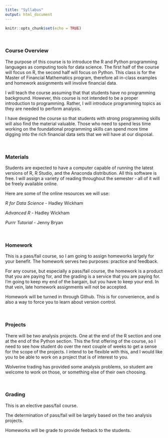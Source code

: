 ```yaml
---
title: "Syllabus"
output: html_document
---
```


```r
knitr::opts_chunk$set(echo = TRUE)
```

&nbsp;

### Course Overview
The purpose of this course is to introduce the R and Python programming languages as computing tools for data science. The first half of the course will focus on R, the second half will focus on Python.  This class is for the Master of Financial Mathematics program, therefore all in-class examples and homework assignments will involve financial data.

I will teach the course assuming that that students have no programming background. However, this course is not intended to be a proper introduction to programming.  Rather, I will introduce programming topics as they are needed to perform analysis.

I have designed the course so that students with strong programming skills will also find the material valuable.  Those who need to spend less time working on the foundational programming skills can spend more time digging into the rich financial data sets that we will have at our disposal.

&nbsp;

### Materials
Students are expected to have a computer capable of running the latest versions of R, R Studio, and the Anaconda distribution.  All this software is free.  I will assign a variety of reading throughout the semester - all of it will be freely available online. 

Here are some of the online resources we will use:

*R for Data Science* - Hadley Wickham

*Advanced R* - Hadley Wickham

*Purrr Tutorial* - Jenny Bryan

&nbsp;

### Homework
This is a pass/fail course, so I am going to assign homeworks largely for your benefit.  The homework serves two purposes: practice and feedback.  

For any course, but especially a pass/fail course, the homework is a product that you are paying for, and the grading is a service that you are paying for.  I'm going to keep my end of the bargain, but you have to keep your end.  In that vein, late homework assignments will not be accepted.


Homework will be turned in through Github.  This is for convenience, and is also a way to force you to learn about version control.

&nbsp;

### Projects
There will be two analysis projects.  One at the end of the R section and one at the end of the Python section.  This the first offering of the course, so I need to see how student do over the next couple of weeks to get a sense for the scope of the projects.  I intend to be flexible with this, and I would like you to be able to work on a project that is of interest to you.

Wolverine trading has provided some analysis problems, so student are welcome to work on those, or something else of their own choosing.


&nbsp;

### Grading
This is an elective pass/fail course.  

The determination of pass/fail will be largely based on the two analysis projects.

Homeworks will be grade to provide feeback to the students.

&nbsp;
